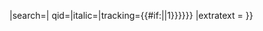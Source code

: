 {{Sister-inline
|short = {{{short|}}}
|project = commons
|list = {{{list|}}}
|links = {{#if:{{{links|}}}|{{{links}}}|<!--
   -->{{#invoke:Commons link|getGalleryOrCategory|{{{1|}}}|linktext={{{2|{{PAGENAMEBASE}}}}}|search={{{search|}}}|<!--
          -->qid={{{qid|}}}|italic={{{italic|}}}|tracking={{#if:{{{search|}}}{{{notrack|}}}||1}}}}}}
|extratext = {{{extratext|}}}
}}<noinclude>
{{Documentation}}
</noinclude>